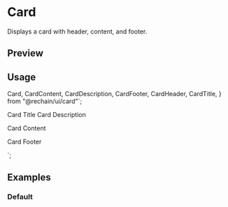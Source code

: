 

<Meta of={CardStories} />

# Card

Displays a card with header, content, and footer.

## Preview

<Canvas of={CardStories.Default} />

## Usage

  Card,
  CardContent,
  CardDescription,
  CardFooter,
  CardHeader,
  CardTitle,
} from "@rechain/ui/card"`;

  <CardHeader>
    <CardTitle>Card Title</CardTitle>
    <CardDescription>Card Description</CardDescription>
  </CardHeader>
  <CardContent>
    <p>Card Content</p>
  </CardContent>
  <CardFooter>
    <p>Card Footer</p>
  </CardFooter>
</Card>
`;

<Source code={importCode} language="ts" dark />
<Source code={usageCode} language="tsx" dark />

## Examples

### Default

<Canvas of={CardStories.Default} />
